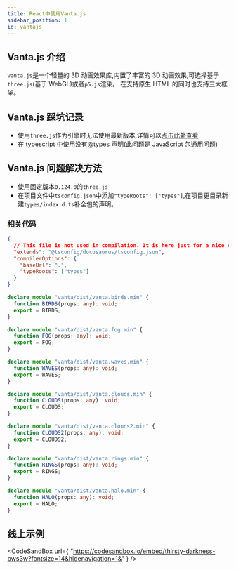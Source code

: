 ```yaml
---
title: React中使用Vanta.js
sidebar_position: 1
id: vantajs
---
```



## Vanta.js 介绍

`vanta.js`是一个轻量的 3D 动画效果库,内置了丰富的 3D 动画效果,可选择基于`three.js`(基于 WebGL)或者`p5.js`渲染。
在支持原生 HTML 的同时也支持三大框架。

## Vanta.js 踩坑记录

- 使用`three.js`作为引擎时无法使用最新版本,详情可以[点击此处查看](https://github.com/tengbao/vanta/issues/101)
- 在 typescript 中使用没有@types 声明(此问题是 JavaScript 包通用问题)

## Vanta.js 问题解决方法

- 使用固定版本`0.124.0`的`three.js`
- 在项目文件中`tsconfig.json`中添加`"typeRoots": ["types"]`,在项目更目录新建`types/index.d.ts`补全包的声明。

### 相关代码

```json title="/tsconfig.json"
{
  // This file is not used in compilation. It is here just for a nice editor experience.
  "extends": "@tsconfig/docusaurus/tsconfig.json",
  "compilerOptions": {
    "baseUrl": ".",
    "typeRoots": ["types"]
  }
}
```

```ts title="/types/index.d.ts"
declare module "vanta/dist/vanta.birds.min" {
  function BIRDS(props: any): void;
  export = BIRDS;
}

declare module "vanta/dist/vanta.fog.min" {
  function FOG(props: any): void;
  export = FOG;
}

declare module "vanta/dist/vanta.waves.min" {
  function WAVES(props: any): void;
  export = WAVES;
}

declare module "vanta/dist/vanta.clouds.min" {
  function CLOUDS(props: any): void;
  export = CLOUDS;
}

declare module "vanta/dist/vanta.clouds2.min" {
  function CLOUDS2(props: any): void;
  export = CLOUDS2;
}

declare module "vanta/dist/vanta.rings.min" {
  function RINGS(props: any): void;
  export = RINGS;
}

declare module "vanta/dist/vanta.halo.min" {
  function HALO(props: any): void;
  export = HALO;
}
```

## 线上示例

<CodeSandBox
  url={
    "https://codesandbox.io/embed/thirsty-darkness-bws3w?fontsize=14&hidenavigation=1&"
  }
/>
